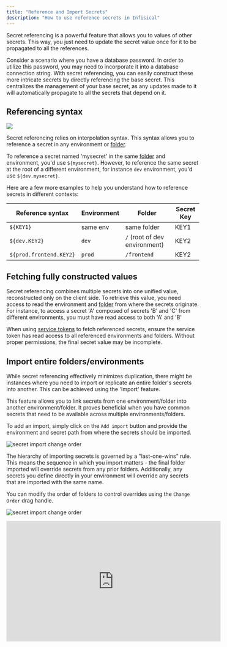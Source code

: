 ```yaml
---
title: "Reference and Import Secrets"
description: "How to use reference secrets in Infisical"
---
```


Secret referencing is a powerful feature that allows you to values of other secrets. This way, you just need to update the secret value once for it to be propagated to all the references. 

Consider a scenario where you have a database password. In order to utilize this password, you may need to incorporate it into a database connection string. 
With secret referencing, you can easily construct these more intricate secrets by directly referencing the base secret.
This centralizes the management of your base secret, as any updates made to it will automatically propagate to all the secrets that depend on it. 

## Referencing syntax
<img src="../../images/example-secret-referencing.png" />

Secret referencing relies on interpolation syntax. This syntax allows you to reference a secret in any environment or [folder](./folder). 

To reference a secret named 'mysecret' in the same [folder](./folder) and environment, you'd use `${mysecret}`.
However, to reference the same secret at the root of a different environment, for instance `dev` environment, you'd use `${dev.mysecret}`.

Here are a few more examples to help you understand how to reference secrets in different contexts:

| Reference syntax                | Environment | Folder       | Secret Key |
| --------------------- | ----------- | ------------ | ---------- |
| `${KEY1}`               | same env    | same folder | KEY1       |
| `${dev.KEY2}`           | `dev`         | `/` (root of dev environment)            | KEY2       |
| `${prod.frontend.KEY2}` | `prod`        | `/frontend`    | KEY2       |

## Fetching fully constructed values

Secret referencing combines multiple secrets into one unified value, reconstructed only on the client side. To retrieve this value, you need access to read the environment and [folder](./folder) from where the secrets originate. 
For instance, to access a secret 'A' composed of secrets 'B' and 'C' from different environments, you must have read access to both 'A' and 'B' 

When using [service tokens](./token) to fetch referenced secrets, ensure the service token has read access to all referenced environments and folders. 
Without proper permissions, the final secret value may be incomplete.

## Import entire folders/environments

While secret referencing effectively minimizes duplication, there might be instances where you need to import or replicate an entire folder's secrets into another. This can be achieved using the 'Import' feature.

This feature allows you to link secrets from one environment/folder into another environment/folder. It proves beneficial when you have common secrets that need to be available across multiple environments/folders.

To add an import, simply click on the `Add import` button and provide the environment and secret path from where the secrets should be imported.

![secret import change order](../../images/secret-import-add.png)

The hierarchy of importing secrets is governed by a "last-one-wins" rule. This means the sequence in which you import matters - the final folder imported will override secrets from any prior folders. 
Additionally, any secrets you define directly in your environment will override any secrets that are imported with the same name.

You can modify the order of folders to control overrides using the `Change Order` drag handle.

![secret import change order](../../images/secret-import-change-order.png)

<iframe width="560" height="315" src="https://www.youtube.com/embed/o11bMU0pXRs?si=dCprt3xLWPrSOJxy" title="YouTube video player" frameborder="0" allow="accelerometer; autoplay; clipboard-write; encrypted-media; gyroscope; picture-in-picture; web-share" allowfullscreen></iframe>
